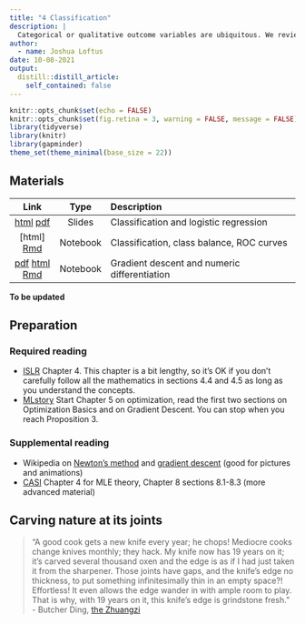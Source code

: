 ```yaml
---
title: "4 Classification"
description: |
  Categorical or qualitative outcome variables are ubiquitous. We review some supervised learning methods for classification, and see how these may be applied to observational causal inference.
author:
  - name: Joshua Loftus
date: 10-08-2021
output:
  distill::distill_article:
    self_contained: false
---
```


```r
knitr::opts_chunk$set(echo = FALSE)
knitr::opts_chunk$set(fig.retina = 3, warning = FALSE, message = FALSE)
library(tidyverse)
library(knitr)
library(gapminder)
theme_set(theme_minimal(base_size = 22))
```


## Materials

| Link | Type | Description             |
|:----:|:----:|:------------------------|
| [html](slides/04-1-classification.html)  [pdf](slides/04-1-classification_handout.pdf) | Slides | Classification and logistic regression
| [html] [Rmd](notebooks/classification.Rmd) | Notebook | Classification, class balance, ROC curves |
| [pdf](notebooks/gradient_descent.pdf) [html](notebooks/gradient_descent.html) [Rmd](notebooks/gradient_descent.Rmd) | Notebook | Gradient descent and numeric differentiation |

**To be updated**

## Preparation

### Required reading


- [ISLR](https://www.statlearning.com/) Chapter 4. This chapter is a bit lengthy, so it's OK if you don't carefully follow all the mathematics in sections 4.4 and 4.5 as long as you understand the concepts.
- [MLstory](https://mlstory.org/) Start Chapter 5 on optimization, read the first two sections on Optimization Basics and on Gradient Descent. You can stop when you reach Proposition 3.

### Supplemental reading

- Wikipedia on [Newton's method](https://en.wikipedia.org/wiki/Newton%27s_method_in_optimization) and [gradient descent](https://en.wikipedia.org/wiki/Gradient_descent) (good for pictures and animations)
- [CASI](https://hastie.su.domains/CASI/) Chapter 4 for MLE theory, Chapter 8 sections 8.1-8.3 (more advanced material)

## Carving nature at its joints

> "A good cook gets a new knife every year; he chops! Mediocre cooks change knives monthly; they hack. My knife now has 19 years on it; it’s carved several thousand oxen and the edge is as if I had just taken it from the sharpener. Those joints have gaps, and the knife’s edge no thickness, to put something infinitesimally thin in an empty space?! Effortless! It even allows the edge wander in with ample room to play. That is why, with 19 years on it, this knife’s edge is grindstone fresh." - Butcher Ding, [the Zhuangzi](https://plato.stanford.edu/entries/zhuangzi/#PonP)


